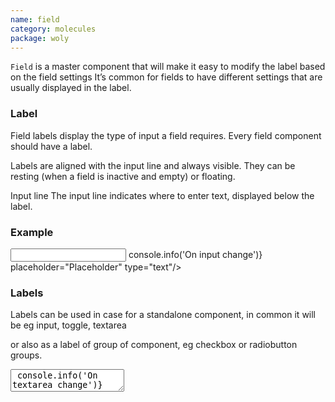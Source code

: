 ```yaml
---
name: field
category: molecules
package: woly
---
```



`Field` is a master component that will make it easy to modify the label based on the field settings 
It’s common for fields to have different settings that are usually displayed in the label.

### Label

Field labels display the type of input a field requires. 
Every field component should have a label.

Labels are aligned with the input line and always visible. 
They can be resting (when a field is inactive and empty) or floating.

Input line
The input line indicates where to enter text, displayed below the label.

### Example

<Playground>
  <Field label="Label">
    <Input
      variant="default"
      name="name"
      onChange={(event) => console.info('On input change')}
      placeholder="Placeholder"
      type="text"/>
  </Field>
</Playground>

### Labels

Labels can be used in case for a standalone component, in common it will be eg input, toggle, textarea 

or also as a label of group of component, eg checkbox or radiobutton groups.

<Playground size="S">
  <Field label="Label of group">
    <Checkbox text="Item text" variant="default" />
    <Checkbox text="Item text" variant="default" />
    <Checkbox text="Item text" variant="default" />
  </Field>
  <Field label="Label for a standalone component" variant="default">
    <TextArea
      name="name"
      placeholder="TextArea"
      onChange={() => console.info('On textarea change')}
      variant="default"
      overflow="hidden"
      isDisabled
    />
  </Field>
  <Field label="Label for input">
    <InputPassword
      iconHidden={<ClosedEyeIcon />}
      iconOpen={<OpenedEyeIcon />}
      name="input"
      onChange={() => console.info('change')}
      placeholder="Enter password"
      variant="default"    
    />
  </Field>
</Playground> 

Labels and children component can be replaced in row

<Playground size="S">
  <Field label="Label of set" row>
    <Checkbox text="Item text" variant="default" />
    <Checkbox text="Item text" variant="default" />
    <Checkbox text="Item text" variant="default" />
  </Field>
  <State initial={false} change={(i) => !i}>
    {(value, change) => (
      <Field label="Label of item" row>
        <Switch
          isChecked={value}
          onChange={change}
          id="roundTwo"
          variant="round"/>
      </Field>
    )}
  </State>
</Playground>

 or in column variants

<Playground size="S">
  <Field label="Label of set">
      <Checkbox text="Item text" variant="default" />
      <Checkbox text="Item text" variant="default" />
      <Checkbox text="Item text" variant="default" />
    </Field>
  <State initial={false} change={(i) => !i}>
    {(value, change) => (
      <Field label="Label of item">
        <Switch
          isChecked={value}
          onChange={change}
          id="roundOne"
          variant="round"/>
      </Field>
    )}
  </State>
</Playground>

### Kinds 

| Name       | Description                                                 |
| ---------- | ----------------------------------------------------------- |
| `Field `   | Base Field. Useful for creating a new kind of Field         |

### Props

| Name          | Type                  | Default     | Description                                                      |
| ------------- | --------------------- | ----------- | ---------------------------------------------------------------- |
| `children`    | `React.ReactNode`     |             | Trigger element of Popover                                       |
| `label`       | `React.ReactNode`     |             | Text appeared on the button                                      |
| `row`         | `boolean`             |             | The row attribute specifies direction of label and component     |
| `variant`     | `string`              | `'default'` | Variant prop to style component                                  |
